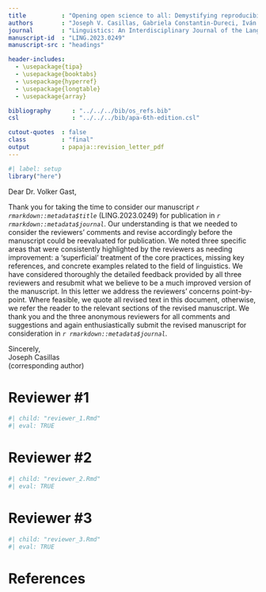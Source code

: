 ```yaml
---
title          : "Opening open science to all: Demystifying reproducibility and transparency practices in linguistic research"
authors        : "Joseph V. Casillas, Gabriela Constantin-Dureci, Iván Rascón Andreu, Jiawei Shao, Stephanie A. Rodríguez, Adrija Gadamsetty, Alexandria Minetti, Krishita Laungani, John Thatcher, Rhode-Taina Gardere, Katherine Taveras, Isabelle Chang, Nicole Rodríguez, Kyle Parrish, Meritxell Feliu Ribas, & Robert Esposito"
journal        : "Linguistics: An Interdisciplinary Journal of the Language Sciences"
manuscript-id  : "LING.2023.0249"
manuscript-src : "headings"

header-includes:
  - \usepackage{tipa}
  - \usepackage{booktabs}
  - \usepackage{hyperref}
  - \usepackage{longtable}
  - \usepackage{array}

bibliography      : "../../../bib/os_refs.bib"
csl               : "../../../bib/apa-6th-edition.csl"

cutout-quotes  : false
class          : "final"
output         : papaja::revision_letter_pdf
---
```


```r
#| label: setup
library("here")
```


Dear Dr. Volker Gast, 

Thank you for taking the time to consider our manuscript _`r rmarkdown::metadata$title`_ (LING.2023.0249) for publication in _`r rmarkdown::metadata$journal`_. 
Our understanding is that we needed to consider the reviewers' comments and revise accordingly before the manuscript could be reevaluated for publication. 
We noted three specific areas that were consistently highlighted by the reviewers as needing improvement: a 'superficial' treatment of the core practices, missing key references, and concrete examples related to the field of linguistics. 
We have considered thoroughly the detailed feedback provided by all three reviewers and resubmit what we believe to be a much improved version of the manuscript. 
In this letter we address the reviewers' concerns point-by-point. 
Where feasible, we quote all revised text in this document, otherwise, we refer the reader to the relevant sections of the revised manuscript. 
We thank you and the three anonymous reviewers for all comments and suggestions and again enthusiastically submit the revised manuscript for consideration in _`r rmarkdown::metadata$journal`_.


Sincerely,  
Joseph Casillas  
(corresponding author)

\clearpage

# Reviewer \#1

```r
#| child: "reviewer_1.Rmd"
#| eval: TRUE
```

\clearpage

# Reviewer \#2

```r
#| child: "reviewer_2.Rmd"
#| eval: TRUE
```

\clearpage

# Reviewer \#3

```r
#| child: "reviewer_3.Rmd"
#| eval: TRUE
```

\newpage

# References {-}

::: {#refs custom-style="Bibliography"}
:::
